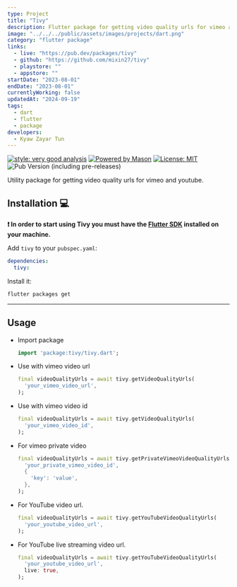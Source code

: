 ```yaml
---
type: Project
title: "Tivy"
description: Flutter package for getting video quality urls for vimeo and youtube.
image: "../../../public/assets/images/projects/dart.png"
category: "flutter package"
links:
  - live: "https://pub.dev/packages/tivy"
  - github: "https://github.com/mixin27/tivy"
  - playstore: ""
  - appstore: ""
startDate: "2023-08-01"
endDate: "2023-08-01"
currentlyWorking: false
updatedAt: "2024-09-19"
tags:
  - dart
  - flutter
  - package
developers:
  - Kyaw Zayar Tun
---
```


[![style: very good analysis][very_good_analysis_badge]][very_good_analysis_link]
[![Powered by Mason](https://img.shields.io/endpoint?url=https%3A%2F%2Ftinyurl.com%2Fmason-badge)](https://github.com/felangel/mason)
[![License: MIT][license_badge]][license_link]
![Pub Version (including pre-releases)](https://img.shields.io/pub/v/tivy?style=flat-square&color=3297D1&link=https%3A%2F%2Fpub.dev%2Fpackages%2Ftivy)

Utility package for getting video quality urls for vimeo and youtube.

## Installation 💻

**❗ In order to start using Tivy you must have the [Flutter SDK][flutter_install_link] installed on your machine.**

Add `tivy` to your `pubspec.yaml`:

```yaml
dependencies:
  tivy:
```

Install it:

```sh
flutter packages get
```

---

## Usage

- Import package

  ```dart
  import 'package:tivy/tivy.dart';
  ```

- Use with vimeo video url

  ```dart
  final videoQualityUrls = await tivy.getVideoQualityUrls(
    'your_vimeo_video_url',
  );
  ```

- Use with vimeo video id

  ```dart
  final videoQualityUrls = await tivy.getVideoQualityUrls(
    'your_vimeo_video_id',
  );
  ```

- For vimeo private video

  ```dart
  final videoQualityUrls = await tivy.getPrivateVimeoVideoQualityUrls(
    'your_private_vimeo_video_id',
    {
      'key': 'value',
    },
  );
  ```

- For YouTube video url.

  ```dart
  final videoQualityUrls = await tivy.getYouTubeVideoQualityUrls(
    'your_youtube_video_url',
  );
  ```

- For YouTube live streaming video url.

  ```dart
  final videoQualityUrls = await tivy.getYouTubeVideoQualityUrls(
    'your_youtube_video_url',
    live: true,
  );
  ```

[flutter_install_link]: https://docs.flutter.dev/get-started/install
[license_badge]: https://img.shields.io/badge/license-MIT-blue.svg
[license_link]: https://opensource.org/licenses/MIT
[very_good_analysis_badge]: https://img.shields.io/badge/style-very_good_analysis-B22C89.svg
[very_good_analysis_link]: https://pub.dev/packages/very_good_analysis

